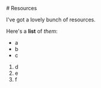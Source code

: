
<div className="pt-32 bg-background-orange w-full h-full"></div>
<div className="overflow-hidden text-center bg-background-orange w-full h-full border-theme-black border-b pb-8">
<SlideHeader>
# Resources
</SlideHeader>
</div>
<div className="mx-auto max-w-[100em] py-10 px-4">

I've got a lovely bunch of resources.

Here's a **list** of _them_:

- a
- b
- c

1. d
2. e
3. f
</div>